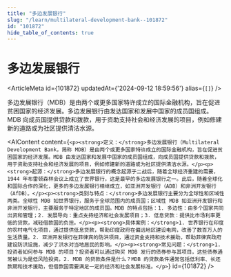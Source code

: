```yaml
---
title: "多边发展银行"
slug: "/learn/multilateral-development-bank--101872"
id: "101872"
hide_table_of_contents: true
---
```



# 多边发展银行

<ArticleMeta id={101872} updatedAt={'2024-09-12 18:59:56'} alias={`[]`} />
<div className='border-solid border-b border-t-0 my-4 border-[var(--ifm-color-gray-300)]' />

多边发展银行（MDB）是由两个或更多国家特许成立的国际金融机构，旨在促进贫困国家的经济发展。多边发展银行由发达国家和发展中国家的成员国组成。MDB 向成员国提供贷款和拨款，用于资助支持社会和经济发展的项目，例如修建新的道路或为社区提供清洁水源。

<AIContent content={`<p><strong>定义：</strong>多边发展银行（Multilateral Development Bank，简称 MDB）是由两个或更多国家特许成立的国际金融机构，旨在促进贫困国家的经济发展。MDB 由发达国家和发展中国家的成员国组成，向成员国提供贷款和拨款，用于资助支持社会和经济发展的项目，例如修建新的道路或为社区提供清洁水源。</p><p><strong>起源：</strong>多边发展银行的概念起源于二战后，随着全球经济重建的需要，1944 年布雷顿森林会议上成立了世界银行，这是最早的多边发展银行之一。此后，随着全球化和国际合作的深化，更多的多边发展银行相继成立，如亚洲开发银行（ADB）和非洲开发银行（AfDB）。</p><p><strong>类别与特点：</strong>多边发展银行主要分为全球性和区域性两类。全球性 MDB 如世界银行，服务于全球范围内的成员国；区域性 MDB 如亚洲开发银行和非洲开发银行，主要服务于特定地区的成员国。MDB 的特点包括：1. 多边性：由多个国家共同出资和管理；2. 发展导向：重点支持经济和社会发展项目；3. 低息贷款：提供比市场利率更低的贷款，减轻借款国的负担。</p><p><strong>具体案例：</strong>1. 世界银行在印度的农村电气化项目，通过提供低息贷款，帮助印度政府在偏远地区建设电网，改善了数百万人的生活质量。2. 亚洲开发银行在菲律宾的防洪项目，通过资金支持和技术援助，帮助菲律宾政府建设防洪设施，减少了洪水对当地居民的影响。</p><p><strong>常见问题：</strong>1. 投资者如何参与 MDB 的项目？投资者可以通过购买 MDB 发行的债券参与其项目，这些债券通常被认为是低风险投资。2. MDB 的贷款条件是什么？MDB 的贷款条件通常包括低利率、长还款期和技术援助，但借款国需要满足一定的经济和社会发展标准。</p>`} id={101872} />
